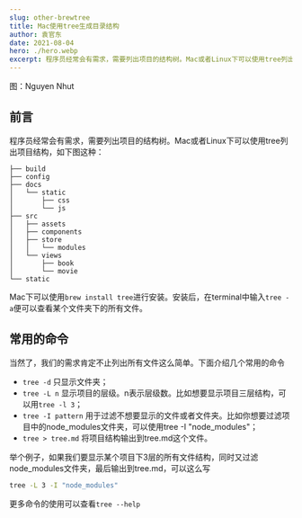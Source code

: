 ```yaml
---
slug: other-brewtree
title: Mac使用tree生成目录结构
author: 袁官东
date: 2021-08-04
hero: ./hero.webp
excerpt: 程序员经常会有需求，需要列出项目的结构树。Mac或者Linux下可以使用tree列出项目结构
---
```

<div className={'img-desc'}>图：Nguyen Nhut</div>


## 前言
程序员经常会有需求，需要列出项目的结构树。Mac或者Linux下可以使用tree列出项目结构，如下图这种：
```
├── build
├── config
├── docs
│   └── static
│       ├── css
│       └── js
├── src
│   ├── assets
│   ├── components
│   ├── store
│   │   └── modules
│   └── views
│       ├── book
│       └── movie
└── static
```
Mac下可以使用`brew install tree`进行安装。安装后，在terminal中输入`tree -a`便可以查看某个文件夹下的所有文件。

## 常用的命令
当然了，我们的需求肯定不止列出所有文件这么简单。下面介绍几个常用的命令
* `tree -d` 只显示文件夹；
* `tree -L n` 显示项目的层级。n表示层级数。比如想要显示项目三层结构，可以用`tree -l 3`；
* `tree -I pattern` 用于过滤不想要显示的文件或者文件夹。比如你想要过滤项目中的node_modules文件夹，可以使用tree -I "node_modules"；
* `tree > tree.md` 将项目结构输出到tree.md这个文件。

举个例子，如果我们要显示某个项目下3层的所有文件结构，同时又过滤node_modules文件夹，最后输出到tree.md，可以这么写

```bash
tree -L 3 -I "node_modules"
```
更多命令的使用可以查看`tree --help`